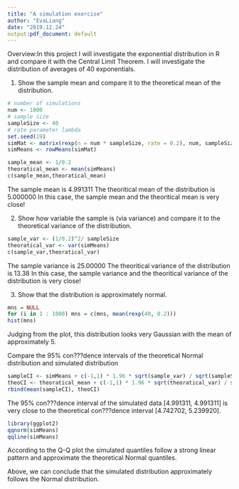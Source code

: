 ```yaml
---
title: "A simulation exercise"
author: "EvaLiang"
date: "2019.12.24"
output:pdf_document: default
---
```


Overview:In this project I will investigate the exponential distribution in R and compare it with the Central Limit Theorem.  I will investigate the distribution of averages of 40 exponentials. 

1. Show the sample mean and compare it to the theoretical mean of the distribution.
```r
# number of simulations
num <- 1000
# sample size
sampleSize <- 40
# rate parameter lambda
set.seed(19)
simMat <- matrix(rexp(n = num * sampleSize, rate = 0.2), num, sampleSize)
simMeans <- rowMeans(simMat)

sample_mean <- 1/0.2
theoratical_mean <- mean(simMeans)
c(sample_mean,theoratical_mean)
```
The sample mean is 4.991311
The theoritical mean of the distribution is 5.000000
In this case, the sample mean and the theoritical mean is very close!

2. Show how variable the sample is (via variance) and compare it to the theoretical variance of the distribution.
```r
sample_var <- (1/0.2)^2/ sampleSize
theoratical_var <- var(simMeans)
c(sample_var,theoratical_var)
```
The sample variance is 25.00000
The theoritical variance of the distribution is 13.38
In this case, the sample variance and the theoritical variance of the distribution is very close!

3. Show that the distribution is approximately normal.
```r
mns = NULL
for (i in 1 : 1000) mns = c(mns, mean(rexp(40, 0.2)))
hist(mns)

```

Judging from the plot, this distribution looks very Gaussian with the mean of approximately 5.

Compare the 95% con???dence intervals of the theoretical Normal distribution and simulated distribution
```r
sampleCI <- simMeans + c(-1,1) * 1.96 * sqrt(sample_var) / sqrt(sampleSize) 
theoCI <- theoratical_mean + c(-1,1) * 1.96 * sqrt(theoratical_var) / sqrt(sampleSize)
rbind(mean(sampleCI), theoCI)
```
The 95% con???dence interval of the simulated data [4.991311, 4.991311] is very close to the theoretical con???dence interval [4.742702, 5.239920].

```r
library(ggplot2)
qqnorm(simMeans) 
qqline(simMeans)
```
According to the Q-Q plot the simulated quantiles follow a strong linear pattern and approximate the theoretical Normal quantiles.

Above, we can conclude that the simulated distribution approximately follows the Normal distribution.


